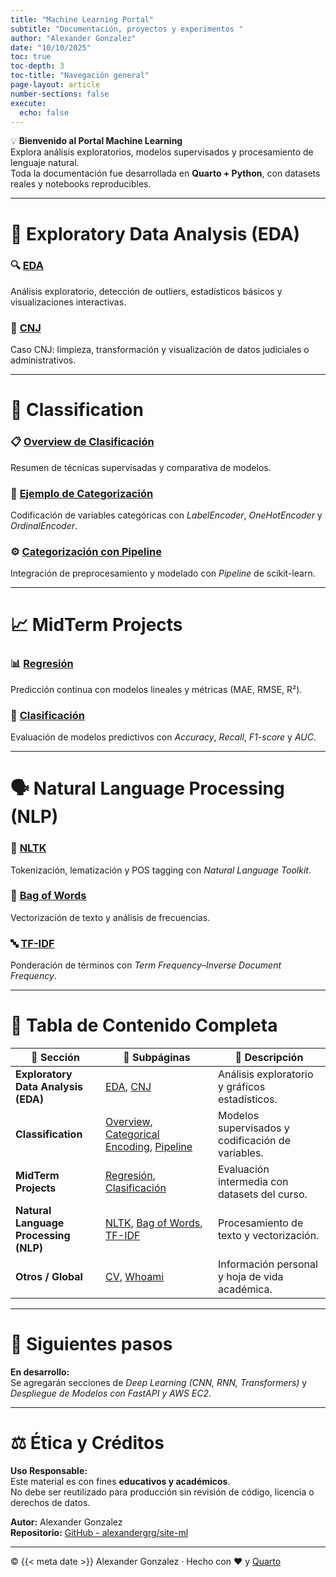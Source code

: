 ```yaml
---
title: "Machine Learning Portal"
subtitle: "Documentación, proyectos y experimentos "
author: "Alexander Gonzalez"
date: "10/10/2025"
toc: true
toc-depth: 3
toc-title: "Navegación general"
page-layout: article
number-sections: false
execute:
  echo: false
---
```


::: {.callout-tip}
💡 **Bienvenido al Portal Machine Learning**  
Explora análisis exploratorios, modelos supervisados y procesamiento de lenguaje natural.  
Toda la documentación fue desarrollada en **Quarto + Python**, con datasets reales y notebooks reproducibles.
:::

---

# 📘 Exploratory Data Analysis (EDA)

::: {.card-grid columns=2}
::: {.card}
### 🔍 [EDA](eda.qmd)
Análisis exploratorio, detección de outliers, estadísticos básicos y visualizaciones interactivas.
:::
::: {.card}
### 🧾 [CNJ](cnj.qmd)
Caso CNJ: limpieza, transformación y visualización de datos judiciales o administrativos.
:::
:::

---

# 🤖 Classification

::: {.card-grid columns=3}
::: {.card}
### 📋 [Overview de Clasificación](classification.qmd)
Resumen de técnicas supervisadas y comparativa de modelos.
:::
::: {.card}
### 🧩 [Ejemplo de Categorización](categorical_encoding.qmd)
Codificación de variables categóricas con *LabelEncoder*, *OneHotEncoder* y *OrdinalEncoder*.
:::
::: {.card}
### ⚙️ [Categorización con Pipeline](categorical_pipeline.qmd)
Integración de preprocesamiento y modelado con *Pipeline* de scikit-learn.
:::
:::

---

# 📈 MidTerm Projects

::: {.card-grid columns=2}
::: {.card}
### 📊 [Regresión](midterm_regression.qmd)
Predicción continua con modelos lineales y métricas (MAE, RMSE, R²).
:::
::: {.card}
### 🧠 [Clasificación](midterm_classification.qmd)
Evaluación de modelos predictivos con *Accuracy*, *Recall*, *F1-score* y *AUC*.
:::
:::

---

# 🗣️ Natural Language Processing (NLP)

::: {.card-grid columns=3}
::: {.card}
### 🧮 [NLTK](nltk.qmd)
Tokenización, lematización y POS tagging con *Natural Language Toolkit*.
:::
::: {.card}
### 💬 [Bag of Words](bagofwords.qmd)
Vectorización de texto y análisis de frecuencias.
:::
::: {.card}
### 🔤 [TF-IDF](tfidf.qmd)
Ponderación de términos con *Term Frequency–Inverse Document Frequency*.
:::
:::

---

# 🧾 Tabla de Contenido Completa

| 📂 Sección | 📘 Subpáginas | 🧰 Descripción |
|-------------|----------------|----------------|
| **Exploratory Data Analysis (EDA)** | [EDA](eda.qmd), [CNJ](cnj.qmd) | Análisis exploratorio y gráficos estadísticos. |
| **Classification** | [Overview](classification.qmd), [Categorical Encoding](categorical_encoding.qmd), [Pipeline](categorical_pipeline.qmd) | Modelos supervisados y codificación de variables. |
| **MidTerm Projects** | [Regresión](midterm_regression.qmd), [Clasificación](midterm_classification.qmd) | Evaluación intermedia con datasets del curso. |
| **Natural Language Processing (NLP)** | [NLTK](nltk.qmd), [Bag of Words](bagofwords.qmd), [TF-IDF](tfidf.qmd) | Procesamiento de texto y vectorización. |
| **Otros / Global** | [CV](cv.qmd), [Whoami](whoami.qmd) | Información personal y hoja de vida académica. |

---

# 🧠 Siguientes pasos

::: {.callout-note}
**En desarrollo:**  
Se agregarán secciones de *Deep Learning (CNN, RNN, Transformers)* y *Despliegue de Modelos con FastAPI y AWS EC2*.
:::

---

# ⚖️ Ética y Créditos

::: {.callout-warning}
**Uso Responsable:**  
Este material es con fines **educativos y académicos**.  
No debe ser reutilizado para producción sin revisión de código, licencia o derechos de datos.
:::

**Autor:** Alexander Gonzalez   
**Repositorio:** [GitHub - alexandergrg/site-ml](https://github.com/alexandergrg/site-ml)

---

© {{< meta date >}} Alexander Gonzalez · Hecho con ❤️ y [Quarto](https://quarto.org/)
